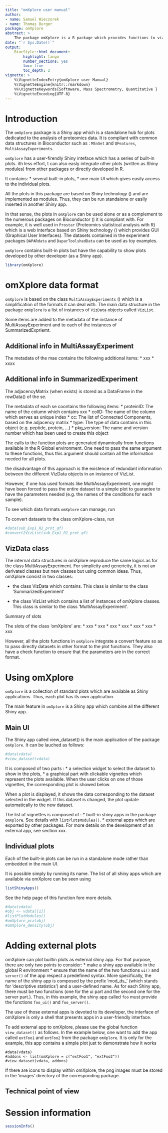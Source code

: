 ---
title: "omXplore user manual"
author: 
- name: Samuel Wieczorek
- name: Thomas Burger
package: omXplore
abstract: >
    The package omXplore is a R package which provides functions to vizualize quantitative data from label-free proteomics experiments. It can deal with common data formats in Bioconductor such as MSnSet, MultiAssayEperiments, QFeatures or even simple lists. This document covers the functionalities available in `r BiocStyle::pkg_ver('omXplore')`.
date: "`r Sys.Date()`"
output:
    BiocStyle::html_document:
        highlight: tango
        number_sections: yes
        toc: true
        toc_depth: 2
vignette: >
    %\VignetteIndexEntry{omXplore user Manual}
    %\VignetteEngine{knitr::rmarkdown}
    %%\VignetteKeywords{Softmware, Mass Spectrometry, Quantitative }
    %\VignetteEncoding{UTF-8}
---

\newcommand{\shellcmd}[1]{\\\indent\indent\texttt{\footnotesize\# #1}}

\newcommand{\Rcmd}[1]{\\\indent\indent\texttt{\footnotesize\# #1}}

\newcommand{\bordurefigure}[1]{\fbox{\includegraphics{#1}}}



# Introduction

The `omXplore` package is a Shiny app which is a standalone hub for plots
dedicated to the analysis of proteomics data. It is compliant with common data 
structures in Bioconductor such as : `MSnSet` and `QFeatures`, `MultiAssayExperiments`. 

`omXplore` has a user-firendly Shiny inteface which has a series of built-in plots. ith less effort, t can also easly integrate other plots (written as Shiny modules) from other packages or directly developed in R.

It contains:
* several built-in plots,
* one main UI which gives easily access to the individual plots.

All the plots in this package are based on Shiny technology 
(\url{http://shiny.rstudio.com/}) and are implemented as modules. Thus, they can be run standalone or easily inserted in another Shiny app.

In that sense, the plots in `omXplore` can be used alone or as a complement to 
the numerous packages on Bioconductor (\url{https://www.bioconductor.org/}) it is compliant with. For example, it is well used in `Prostar` (Proteomics statistical analysis with R) which is a 
web interface based on Shiny technology (\url{http://shiny.rstudio.com/}) which
provides GUI (Graphical User Interfaces).
The datasets contained in the experiment packages `DAPARdata` and `DaparToolshedData` can be used as toy examples.

`omXplore` contains built-in plots but have the capability to show plots developed by other developer (as a Shiny app).

```{r loagPkg, warning = FALSE, message = FALSE, echo = TRUE}
library(omXplore)
```

# omXplore data format

`omXplore` is based on the class `MultiAssayExperiments` (\url{https://www.bioconductor.org/packages/release/bioc/html/MultiAssayExperiment.html}) which is a 
simplification of the formats it can deal with. The main data structure in the
package `omXplore` is a list of instances of `VizData` objects called `VizList`.


Some items are added to the metadata of the instance of MultiAssayExperiment and to each
of the instances of SummarizedExpriemt.

## Additional info in MultiAssayExperiment

The metadata of the mae contains the following additional items:
* xxx
* xxxx

## Additional info in SummarizedExperiment

The adjacencyMatrix (when exists) is stored as a DataFrame in the rowData() of the se.


The metadata of each se coontains the following items:
* proteinID: The name of the column which contains xxx
* colID: The name of the column which serves as unique index 
* cc: The list of Connected Components, based on the adjacency matrix
* type: The type of data contains in this object (e.g. peptide, protein, ...)
* pkg_version: The name and version number which has been used to create this object



The calls to the function plots are generated dynamically from functions available
in the R Global environment. One need to pass the same argument to these functions,
thus this argument should contain all the information needed for all plots.

the disadvantage of this approach is the existence of redundant information between
the different VizData objects in an instance of VizList.

However, if one has used formats like MultiAssayExperiment, one might have been
forced to pass the entire dataset to a simple plot to guarantee to have the 
parameters needed (e.g. the names of the conditions for each sample).

To see which data formats `omXplore` can manage, run 


To convert datasets to the class omXplore-class, run

```{r convert2Viz, message = FALSE, warning = FALSE, echo = TRUE}
#data(sub_Exp1_R2_prot_qf)
#convert2VizList(sub_Exp1_R2_prot_qf)
```


## VizData class

The internal data structures in omXplore reproduce the same logics as for
the class MultiAssayExperiment. For simplicity and genericity, it is not
an derivated classes but new classes but using common ideas.
Thus, omXplore consist in two classes:

* the class VizData which contains. This class is similar to the class 
'SummarizedExperiment'


* the class VizList which contains a list of instances of omXplore classes. This class is similar to the class 'MultiAssayExperiment'.


Summary of slots


The slots of the class 'omXplore' are:
* xxx
* xxx
* xxx
* xxx
* xxx
* xxx
* xxx

However, all the plots functions in `omXplore` integrate a convert feature 
so as to pass directly datasets in other format to the plot functions. They
also have a check function to ensure that the parameters are in the correct
format.



# Using omXplore

`omXplore` is a collection of standard plots which are available as Shiny applications. Thus, each plot has its own application.

The main feature in `omXplore` is a Shiny app which combine all the different Shiny app.

## Main UI

The Shiny app called view_dataset() is the main application of the package
`omXplore`. It can be lauched as follows:


```{r view_dataset, eval=FALSE, fig.show='hide', message = FALSE, warning = FALSE, echo = TRUE}
#data(vdata)
#view_dataset(vdata)
```

It is composed of two parts :
* a selection widget to select the dataset to show in the plots,
* a graphical part with clickable vignettes which represent the plots 
available. When the user clicks on one of those vignettes, the corresponding 
plot is showed below.

When a plot is displayed, it shows the data corresponding to the dataset 
selected in the widget. If this dataset is changed, the plot update 
automatically to the new dataset.


The list of vignettes is composed of :
* built-in shiny apps in the package `omXplore`. See details with 
`listPlotsModules()`.
* external apps which are exported by other packages. For more details on the
development of an external app, see section xxx.






## Individual plots

Each of the built-in plots can be run in a standalone mode rather than embedded 
in the main UI.

It is possible simply by running its name. The list of all shiny apps which are 
available via omXplore can be seen using

```{r listShinyApps, eval = TRUE, message = FALSE, warning = FALSE, echo = TRUE}
listShinyApps()
```
See the help page of this function fore more details.


```{r ex_modules, eval = FALSE, fig.show='hide', message = FALSE, warning = FALSE, echo = TRUE}
#data(vdata)
#obj <- vdata[[1]]
#listPlotModules()
#omXplore_pca(obj)
#omXplore_density(obj)
```

# Adding external plots

omXplore can plot builtin plots as external shiny app. For that purpose, there 
are only two points to consider:
* make a shiny app available in the global R environment
* ensure that the name of the two functions `ui()` and `server()` of the app 
respect a predefined syntax. More specifically, the name of the shiny app is 
composed by the prefix 'mod_ds_' (which stands for 'descriptive statistics') and 
a user-defined name. As for each Shiny app, there must be two functions (one 
for the ui part and the second one for the server part.).
Thus, in this example, the shiny app called `foo` must provide the functions 
`foo_ui()` and `foo_server()`. 


The use of those external apps is devoted to its developer, the interface of 
omXplore is only a shell that presents apps in a user-friendly interface.

To add external app to omXplore, please use the global function `view_dataset()`
as follows. In the example below, one want to add the app called `extFoo1` and 
`extFoo2` from the package `omXplore`. It is only for the example, this app 
contains a simple plot just to demonstrate how it works

```
#data(vdata)
#addons <- list(omXplore = c("extFoo1", "extFoo2"))
#view_dataset(vdata, addons)
```


If there are icons to display within omXplore, the png images must be stored in
the 'images' directory of the corresponding package.


## Technical point of view



# Session information

```{r}
sessionInfo()
```
